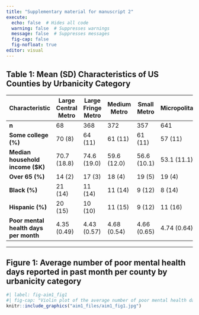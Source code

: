 ```yaml
---
title: "Supplementary material for manuscript 2"
execute:
  echo: false  # Hides all code
  warning: false  # Suppresses warnings
  message: false  # Suppresses messages
  fig-cap: false 
  fig-nofloat: true 
editor: visual
---
```


## Table 1: Mean (SD) Characteristics of US Counties by Urbanicity Category

::: {#tbl-aim1_table1}
| Characteristic                        | Large Central Metro | Large Fringe Metro | Medium Metro | Small Metro | Micropolitan | Noncore     | Overall     |
|---------|---------|---------|---------|---------|---------|---------|---------|
| **n**                                 | 68                  | 368                | 372          | 357         | 641          | 1335        | 3141        |
| **Some college (%)**                  | 70 (8)              | 64 (11)            | 61 (11)      | 61 (11)     | 57 (11)      | 55 (12)     | 58 (12)     |
| **Median household income (\$K)**     | 70.7 (18.8)         | 74.6 (19.0)        | 59.6 (12.0)  | 56.6 (10.1) | 53.1 (11.1)  | 49.7 (9.8)  | 55.7 (14.5) |
| **Over 65 (%)**                       | 14 (2)              | 17 (3)             | 18 (4)       | 19 (5)      | 19 (4)       | 22 (5)      | 20 (5)      |
| **Black (%)**                         | 21 (14)             | 11 (14)            | 11 (14)      | 9 (12)      | 8 (14)       | 8 (15)      | 9 (14)      |
| **Hispanic (%)**                      | 20 (15)             | 10 (10)            | 11 (15)      | 9 (12)      | 11 (16)      | 9 (14)      | 10 (14)     |
| **Poor mental health days per month** | 4.35 (0.49)         | 4.43 (0.57)        | 4.68 (0.54)  | 4.66 (0.65) | 4.74 (0.64)  | 4.72 (0.73) | 4.67 (0.67) |
:::

------------------------------------------------------------------------



## Figure 1: Average number of poor mental health days reported in past month per county by urbanicity category {#fig-aim1_fig1}
```r
#| label: fig-aim1_fig1
#| fig-cap: "Violin plot of the average number of poor mental health days by urbanicity category" 
knitr::include_graphics("aim1_files/aim1_fig1.jpg")
```



